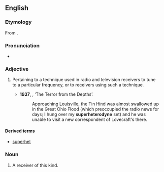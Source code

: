==English==
{{wikipedia}}

===Etymology===
From {{prefix|super|heterodyne|lang=en}}.

===Pronunciation===
* {{a|UK}} {{IPA|/suːpəˈhɛt(ə)ɹədʌɪn/|lang=en}}

===Adjective===
{{en-adj|-}}

# {{lb|en|electronics}} Pertaining to a technique used in radio and television receivers to tune to a particular frequency, or to receivers using such a technique. {{defdate|from 20th c.}}
#* '''1937''', {{w|Fritz Leiber}}, ‘The Terror from the Depths’:
#*: Approaching Louisville, the Tin Hind was almost swallowed up in the Great Ohio Flood (which preoccupied the radio news for days; I hung over my '''superheterodyne''' set) and he was unable to visit a new correspondent of Lovecraft's there.

====Derived terms====
* [[superhet]]

===Noun===
{{en-noun}}

# A receiver of this kind.